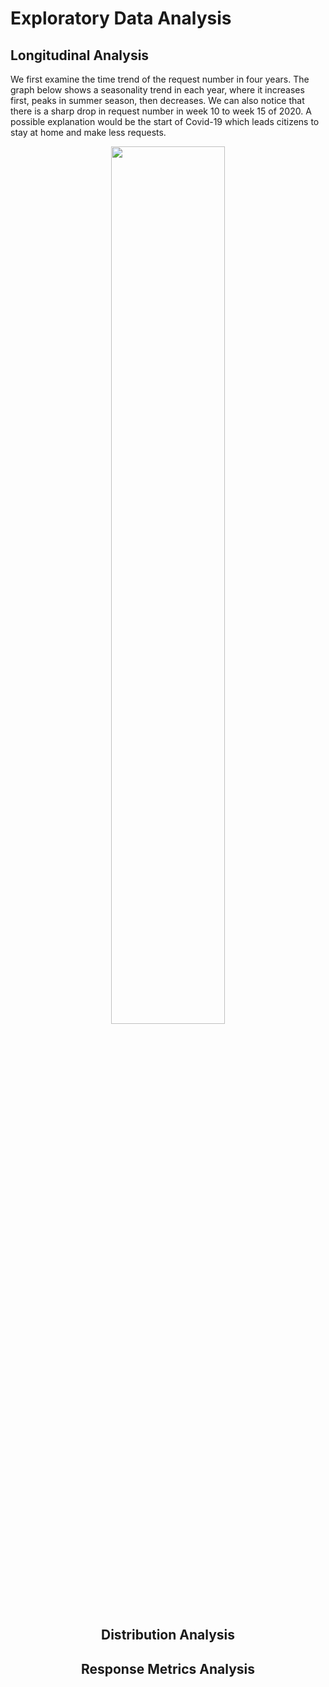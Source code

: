 # Exploratory Data Analysis

## Longitudinal Analysis

We first examine the time trend of the request number in four years. The graph below shows a seasonality trend in each year, where it increases first, peaks in summer season, then decreases. We can also notice that there is a sharp drop in request number in week 10 to week 15 of 2020. A possible explanation would be the start of Covid-19 which leads citizens to stay at home and make less requests. 
<center>
![](image/time.png){width=60%}

## Distribution Analysis

## Response Metrics Analysis
